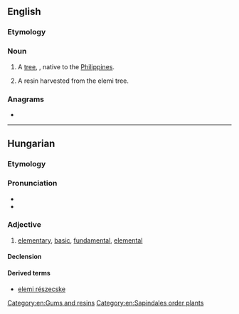 ==English==
{{rfi|en}}
{{wikipedia}}

===Etymology===
{{rfe|lang=en}}

===Noun===
{{en-noun|~}}

# A [[tree]], {{taxlink|Canarium luzonicum|species|noshow=1}}, native to the [[Philippines]].
# {{lb|en|uncountable}} A resin harvested from the elemi tree.

===Anagrams===
* {{anagrams|en|Emile}}

[[Category:en:Gums and resins]]
[[Category:en:Sapindales order plants]]

----

==Hungarian==

===Etymology===
{{hu-suffix|elem|i|pos=adj}}

===Pronunciation===
* {{hu-IPA}}
* {{hyphenation|ele|mi|lang=hu}}

===Adjective===
{{hu-adj|bb}}

# [[elementary]], [[basic]], [[fundamental]], [[elemental]]

====Declension====
{{hu-infl-nom|elemie|e|-}}

====Derived terms====
* [[elemi részecske]]